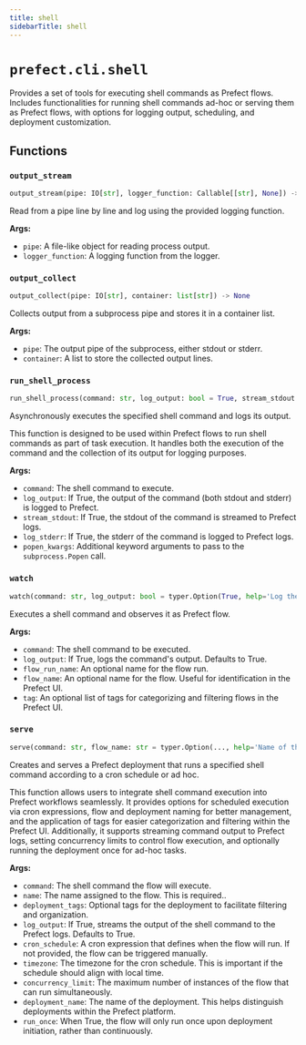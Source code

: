 ```yaml
---
title: shell
sidebarTitle: shell
---
```


# `prefect.cli.shell`



Provides a set of tools for executing shell commands as Prefect flows.
Includes functionalities for running shell commands ad-hoc or serving them as Prefect flows,
with options for logging output, scheduling, and deployment customization.


## Functions

### `output_stream` <sup><a href="https://github.com/prefecthq/prefect/blob/main/src/prefect/cli/shell.py#L34" target="_blank"><Icon icon="github" style="width: 14px; height: 14px;" /></a></sup>

```python
output_stream(pipe: IO[str], logger_function: Callable[[str], None]) -> None
```


Read from a pipe line by line and log using the provided logging function.

**Args:**
- `pipe`: A file-like object for reading process output.
- `logger_function`: A logging function from the logger.


### `output_collect` <sup><a href="https://github.com/prefecthq/prefect/blob/main/src/prefect/cli/shell.py#L47" target="_blank"><Icon icon="github" style="width: 14px; height: 14px;" /></a></sup>

```python
output_collect(pipe: IO[str], container: list[str]) -> None
```


Collects output from a subprocess pipe and stores it in a container list.

**Args:**
- `pipe`: The output pipe of the subprocess, either stdout or stderr.
- `container`: A list to store the collected output lines.


### `run_shell_process` <sup><a href="https://github.com/prefecthq/prefect/blob/main/src/prefect/cli/shell.py#L60" target="_blank"><Icon icon="github" style="width: 14px; height: 14px;" /></a></sup>

```python
run_shell_process(command: str, log_output: bool = True, stream_stdout: bool = False, log_stderr: bool = False, popen_kwargs: Optional[Dict[str, Any]] = None)
```


Asynchronously executes the specified shell command and logs its output.

This function is designed to be used within Prefect flows to run shell commands as part of task execution.
It handles both the execution of the command and the collection of its output for logging purposes.

**Args:**
- `command`: The shell command to execute.
- `log_output`: If True, the output of the command (both stdout and stderr) is logged to Prefect.
- `stream_stdout`: If True, the stdout of the command is streamed to Prefect logs.
- `log_stderr`: If True, the stderr of the command is logged to Prefect logs.
- `popen_kwargs`: Additional keyword arguments to pass to the `subprocess.Popen` call.


### `watch` <sup><a href="https://github.com/prefecthq/prefect/blob/main/src/prefect/cli/shell.py#L136" target="_blank"><Icon icon="github" style="width: 14px; height: 14px;" /></a></sup>

```python
watch(command: str, log_output: bool = typer.Option(True, help='Log the output of the command to Prefect logs.'), flow_run_name: str = typer.Option(None, help='Name of the flow run.'), flow_name: str = typer.Option('Shell Command', help='Name of the flow.'), stream_stdout: bool = typer.Option(True, help='Stream the output of the command.'), tag: Annotated[Optional[List[str]], typer.Option(help='Optional tags for the flow run.')] = None)
```


Executes a shell command and observes it as Prefect flow.

**Args:**
- `command`: The shell command to be executed.
- `log_output`: If True, logs the command's output. Defaults to True.
- `flow_run_name`: An optional name for the flow run.
- `flow_name`: An optional name for the flow. Useful for identification in the Prefect UI.
- `tag`: An optional list of tags for categorizing and filtering flows in the Prefect UI.


### `serve` <sup><a href="https://github.com/prefecthq/prefect/blob/main/src/prefect/cli/shell.py#L171" target="_blank"><Icon icon="github" style="width: 14px; height: 14px;" /></a></sup>

```python
serve(command: str, flow_name: str = typer.Option(..., help='Name of the flow'), deployment_name: str = typer.Option('CLI Runner Deployment', help='Name of the deployment'), deployment_tags: List[str] = typer.Option(None, '--tag', help='Tag for the deployment (can be provided multiple times)'), log_output: bool = typer.Option(True, help='Stream the output of the command', hidden=True), stream_stdout: bool = typer.Option(True, help='Stream the output of the command'), cron_schedule: str = typer.Option(None, help='Cron schedule for the flow'), timezone: str = typer.Option(None, help='Timezone for the schedule'), concurrency_limit: int = typer.Option(None, min=1, help='The maximum number of flow runs that can execute at the same time'), run_once: bool = typer.Option(False, help='Run the agent loop once, instead of forever.'))
```


Creates and serves a Prefect deployment that runs a specified shell command according to a cron schedule or ad hoc.

This function allows users to integrate shell command execution into Prefect workflows seamlessly. It provides options for
scheduled execution via cron expressions, flow and deployment naming for better management, and the application of tags for
easier categorization and filtering within the Prefect UI. Additionally, it supports streaming command output to Prefect logs,
setting concurrency limits to control flow execution, and optionally running the deployment once for ad-hoc tasks.

**Args:**
- `command`: The shell command the flow will execute.
- `name`: The name assigned to the flow. This is required..
- `deployment_tags`: Optional tags for the deployment to facilitate filtering and organization.
- `log_output`: If True, streams the output of the shell command to the Prefect logs. Defaults to True.
- `cron_schedule`: A cron expression that defines when the flow will run. If not provided, the flow can be triggered manually.
- `timezone`: The timezone for the cron schedule. This is important if the schedule should align with local time.
- `concurrency_limit`: The maximum number of instances of the flow that can run simultaneously.
- `deployment_name`: The name of the deployment. This helps distinguish deployments within the Prefect platform.
- `run_once`: When True, the flow will only run once upon deployment initiation, rather than continuously.

